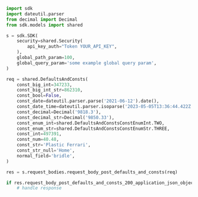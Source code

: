 ```python showLineNumbers copy filename="Request Body Post Defaults And Consts usage example"
import sdk
import dateutil.parser
from decimal import Decimal
from sdk.models import shared

s = sdk.SDK(
    security=shared.Security(
        api_key_auth="Token YOUR_API_KEY",
    ),
    global_path_param=100,
    global_query_param='some example global query param',
)

req = shared.DefaultsAndConsts(
    const_big_int=347233,
    const_big_int_str=862310,
    const_bool=False,
    const_date=dateutil.parser.parse('2021-06-12').date(),
    const_date_time=dateutil.parser.isoparse('2023-05-05T13:36:44.422Z'),
    const_decimal=Decimal('9818.3'),
    const_decimal_str=Decimal('9850.33'),
    const_enum_int=shared.DefaultsAndConstsConstEnumInt.TWO,
    const_enum_str=shared.DefaultsAndConstsConstEnumStr.THREE,
    const_int=497391,
    const_num=40.48,
    const_str='Plastic Ferrari',
    const_str_null='Home',
    normal_field='bridle',
)

res = s.request_bodies.request_body_post_defaults_and_consts(req)

if res.request_body_post_defaults_and_consts_200_application_json_object is not None:
    # handle response
```
